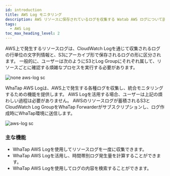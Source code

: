 ```yaml
---
id: introduction
title: AWS Log モニタリング
description: AWS リソースに保存されているログを収集する Watab AWS ログについて説明します。
tags:
  - AWS Log
toc_max_heading_level: 2
---
```



AWS上で発生するリソースログは、CloudWatch Logを通じて収集されるログの行単位の文字列情報と、S3にアーカイブ形で保存されるログの形に区分されます。 一般的に、ユーザーは次のようにS3とLog Groupにそれぞれ属して、リソースごとに確認する煩雑なプロセスを実行する必要があります。 

![none aws-log sc](/img/aws-log-none.png)

WhaTap AWS Logは、AWS上で発生する各種ログを収集し、統合モニタリングするための機能を提供します。 AWS Logを活用する場合、ユーザーは上記の煩わしい過程は必要がありません。 AWSのリソースログが蓄積されるS3とCloudWatch Log GroupをWhaTap Forwarderがサブスクリプションし、ログ作成時にWhaTap環境に送信します。 

![aws-log sc](/img/aws-log-intro-c.png)

### 主な機能

- WhaTap AWS Logを使用してリソースログを一度に収集できます。
- WhaTap AWS Logを活用し、時間帯別ログ発生量を計算することができます。
- WhaTap AWS Logを使用してログの内容を検索することができます。
